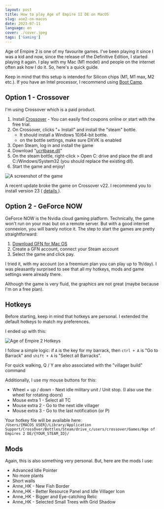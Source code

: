 ```yaml
---
layout: post
title: How to play Age of Empire II DE on MacOS
slug: aoe2-on-macos
date: 2023-07-11
language: en
cover: ./cover.jpeg
tags: ['Gaming']
---
```



Age of Empire 2 is one of my favourite games. I've been playing it since I was a kid and now, since
the release of the Definitive Edition, I started playing it again. I play with my Mac (M1 model) and
people on the internet often ask how I do it. So, here's a quick guide.

Keep in mind that this setup is intended for Silicon chips (M1, M1 max, M2 etc.). If you have an
Intel processor, I recommend using [Boot Camp](https://support.apple.com/en-us/HT201468).

## Option 1 - Crossover

I'm using Crossover which is a paid product.

1. Install [Crossover](https://www.codeweavers.com/crossover#mac) - You can easily find coupons
   online or start with the free trial.
2. On Crossover, clicks "+ Install" and install the "steam" bottle.
   - It should install a Windows 10/64-bit bottle.
   - on the bottle settings, make sure DXVK is enabled
3. Open Steam, log in and install the game
4. Download
   "[ucrtbase.dll](https://community.pcgamingwiki.com/files/file/2081-ucrtbasedll-extracted-from-microsoft-visual-c-2015-redistributable-update-3-rc/)"
5. On the steam bottle, right-click > Open C: drive and place the dll and C:/Windows/System32 (you
   should replace the existing dll).
6. Start the game and enjoy!

![A screenshot of the game](./game.jpg)

<Warning title="Heads-up!">
  A recent update broke the game on Crossover v22. I recommend you to install version 23 (
  <a href="https://www.codeweavers.com/compatibility/crossover/forum/age-of-empires-ii-definitive-edition?;msg=278919#c35">
    details
  </a>
  ).
</Warning>

## Option 2 - GeForce NOW

GeForce NOW is the Nvidia cloud gaming platform. Technically, the game won't run on your mac but on
a remote server. But with a good internet connexion, you will barely notice it. The step to start
the games are pretty straightforward:

1. [Download GFN for Mac OS](https://www.nvidia.com/en-us/geforce-now/download/)
2. Create a GFN account, connect your Steam account
3. Select the game and click pay.

I tried it, with my account (on a freemium plan you can play up to 1h/day). I was pleasantly
surprised to see that all my hotkeys, mods and game settings were already there.

Although the game is very fluid, the graphics are not great (maybe because I'm on a free plan).

## Hotkeys

Before starting, keep in mind that hotkeys are personal. I extended the default hotkeys to match my
preferences.

I ended up with this:

![Age of Empire 2 Hotkeys](./hotkeys.jpg)

I follow a simple logic: if `A` is the key for my barrack, then `ctrl + A` is "Go to Barrack" and
`shift + A` is "Select all Barracks".

For quick walking, Q / Y are also associated with the "villager build" command

Additionally, I use my mouse buttons for this:

- Wheel + up / down - Next idle military unit / Unit stop. (I also use the wheel for rotating doors)
- Mouse extra 1 - Select all TC
- Mouse extra 2 - Go to the next idle villager
- Mouse extra 3 - Go to the last notification (or P)

Your hotkey file will be available here:
`/Users/{MACOS_USER}/Library/Application Support/CrossOver/Bottles/Steam/drive_c/users/crossover/Games/Age of Empires 2 DE/{YOUR_STEAM_ID}/`

## Mods

Again, this is also something very personal. But, here are the mods I use:

- Advanced Idle Pointer
- No more plants
- Short walls
- Anne_HK - New Fish Border
- Anne_HK - Better Resource Panel and Idle Villager Icon
- Anne_HK - Bigger and Eye-catching Relic
- Anne_HK - Selected Small Trees with Grid Shadow
